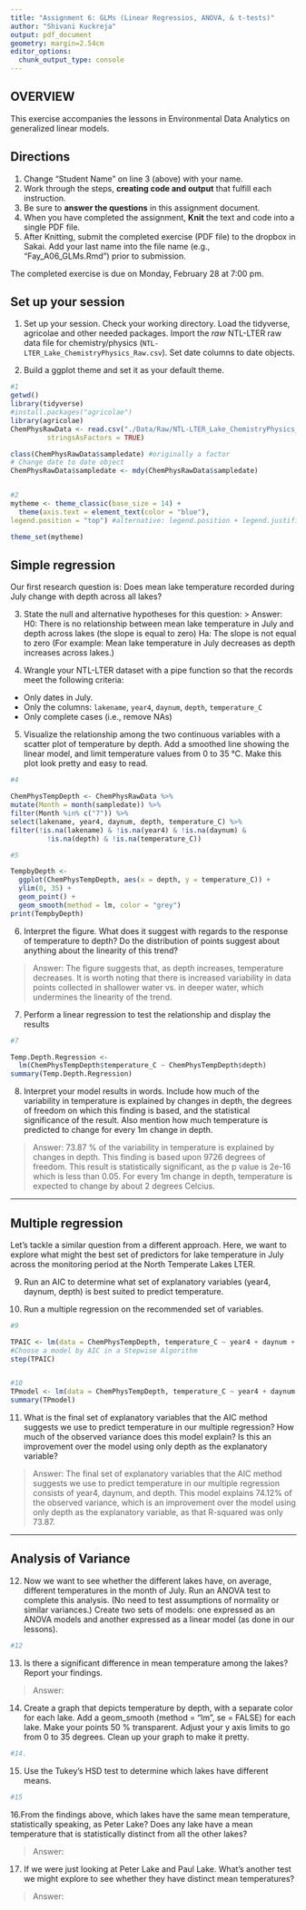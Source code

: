 ```yaml
---
title: "Assignment 6: GLMs (Linear Regressios, ANOVA, & t-tests)"
author: "Shivani Kuckreja"
output: pdf_document
geometry: margin=2.54cm
editor_options: 
  chunk_output_type: console
---
```


## OVERVIEW

This exercise accompanies the lessons in Environmental Data Analytics on 
generalized linear models. 

## Directions
1. Change "Student Name" on line 3 (above) with your name.
2. Work through the steps, **creating code and output** that fulfill each 
instruction.
3. Be sure to **answer the questions** in this assignment document.
4. When you have completed the assignment, **Knit** the text and code into 
a single PDF file.
5. After Knitting, submit the completed exercise (PDF file) to the dropbox 
in Sakai. Add your last name into the file name (e.g., "Fay_A06_GLMs.Rmd") 
prior to submission.

The completed exercise is due on Monday, February 28 at 7:00 pm.

## Set up your session 
1. Set up your session. Check your working directory. Load the tidyverse, 
agricolae and other needed packages. Import the *raw* NTL-LTER raw data file 
for chemistry/physics (`NTL-LTER_Lake_ChemistryPhysics_Raw.csv`). Set date 
columns to date objects.

2. Build a ggplot theme and set it as your default theme.

```r
#1
getwd()
library(tidyverse)
#install.packages("agricolae")
library(agricolae)   
ChemPhysRawData <- read.csv("./Data/Raw/NTL-LTER_Lake_ChemistryPhysics_Raw.csv", 
         stringsAsFactors = TRUE)

class(ChemPhysRawData$sampledate) #originally a factor
# Change date to date object
ChemPhysRawData$sampledate <- mdy(ChemPhysRawData$sampledate)


#2
mytheme <- theme_classic(base_size = 14) +
  theme(axis.text = element_text(color = "blue"), 
legend.position = "top") #alternative: legend.position + legend.justification

theme_set(mytheme)

```

## Simple regression
Our first research question is: Does mean lake temperature recorded during July
change with depth across all lakes?

3. State the null and alternative hypotheses for this question:
> Answer:
H0: There is no relationship between mean lake temperature in July and depth
across lakes (the slope is equal to zero)
Ha: The slope is not equal to zero (For example: Mean lake temperature 
in July decreases as depth increases across lakes.)


4.  Wrangle your NTL-LTER dataset with a pipe function so that the records 
meet the following criteria: 
 * Only dates in July. 
 * Only the columns: `lakename`, `year4`, `daynum`, `depth`, `temperature_C`
 * Only complete cases (i.e., remove NAs)

5. Visualize the relationship among the two continuous variables with a 
scatter plot of temperature by depth. Add a smoothed line showing the 
linear model, and limit temperature values from 0 to 35 °C. Make this plot 
look pretty and easy to read.

```r
#4

ChemPhysTempDepth <- ChemPhysRawData %>% 
mutate(Month = month(sampledate)) %>%
filter(Month %in% c("7")) %>%
select(lakename, year4, daynum, depth, temperature_C) %>%
filter(!is.na(lakename) & !is.na(year4) & !is.na(daynum) &
         !is.na(depth) & !is.na(temperature_C))

#5

TempbyDepth <- 
  ggplot(ChemPhysTempDepth, aes(x = depth, y = temperature_C)) +
  ylim(0, 35) +
  geom_point() +
  geom_smooth(method = lm, color = "grey") 
print(TempbyDepth) 

```


6. Interpret the figure. What does it suggest with regards to the response 
of temperature to depth? Do the distribution of points suggest about anything 
about the linearity of this trend?

> Answer: 
The figure suggests that, as depth increases, temperature decreases. It
is worth noting that there is increased variability in data points collected in 
shallower water vs. in deeper water, which undermines the linearity of 
the trend. 


7. Perform a linear regression to test the relationship and display the results

```r
#7

Temp.Depth.Regression <- 
  lm(ChemPhysTempDepth$temperature_C ~ ChemPhysTempDepth$depth)
summary(Temp.Depth.Regression)

```


8. Interpret your model results in words. Include how much of the variability 
in temperature is explained by changes in depth, the degrees of freedom on 
which this finding is based, and the statistical significance of the result. 
Also mention how much temperature is predicted to change for every 1m 
change in depth. 

> Answer:
73.87 % of the variability in temperature is explained by changes in depth. 
This finding is based upon 9726 degrees of freedom. 
This result is statistically significant, as the p value is 2e-16 which is
less than 0.05. 
For every 1m change in depth, temperature is expected to change by about 2 
degrees Celcius. 

---

## Multiple regression
Let's tackle a similar question from a different approach. Here, we want 
to explore what might the best set of predictors for lake temperature 
in July across the monitoring period at the North Temperate Lakes LTER. 


9. Run an AIC to determine what set of explanatory variables 
(year4, daynum, depth) is best suited to predict temperature.

10. Run a multiple regression on the recommended set of variables. 

```r
#9

TPAIC <- lm(data = ChemPhysTempDepth, temperature_C ~ year4 + daynum + depth)
#Choose a model by AIC in a Stepwise Algorithm
step(TPAIC)


#10
TPmodel <- lm(data = ChemPhysTempDepth, temperature_C ~ year4 + daynum + depth)
summary(TPmodel)

```

11. What is the final set of explanatory variables that the AIC method 
suggests we use to predict temperature in our multiple regression? 
How much of the observed variance does this model explain? Is this an 
improvement over the model using only depth as the explanatory variable?

> Answer: 
The final set of explanatory variables that the AIC method 
suggests we use to predict temperature in our multiple regression consists 
of year4, daynum, and depth. This model explains 74.12% of the observed 
variance, which is an improvement over the model using only depth as the 
explanatory variable, as that R-squared was only 73.87. 


---
## Analysis of Variance

12. Now we want to see whether the different lakes have, on average, different 
temperatures in the month of July. Run an ANOVA test to complete this analysis. 
(No need to test assumptions of normality or similar variances.) 
Create two sets of models: one expressed as an ANOVA models and another 
expressed as a linear model (as done in our lessons).

```r
#12


```

13. Is there a significant difference in mean temperature among the lakes? 
Report your findings. 

> Answer: 



14. Create a graph that depicts temperature by depth, with a separate color 
for each lake. Add a geom_smooth (method = "lm", se = FALSE) for each lake. 
Make your points 50 % transparent. Adjust your y axis limits to go 
from 0 to 35 degrees. Clean up your graph to make it pretty. 

```r
#14.


```

15. Use the Tukey's HSD test to determine which lakes have different means.

```r
#15


```

16.From the findings above, which lakes have the same mean temperature, 
statistically speaking, as Peter Lake? Does any lake have a mean temperature 
that is statistically distinct from all the other lakes?

>Answer:

 

17. If we were just looking at Peter Lake and Paul Lake. What's another test 
we might explore to see whether they have distinct mean temperatures? 

>Answer: 


